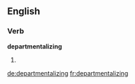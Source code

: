 
==English==

===Verb===
'''departmentalizing'''

# {{present participle of|departmentalize}}

[[de:departmentalizing]]
[[fr:departmentalizing]]